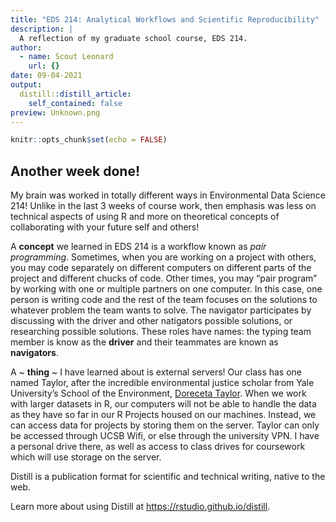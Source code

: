 ```yaml
---
title: "EDS 214: Analytical Workflows and Scientific Reproducibility"
description: |
  A reflection of my graduate school course, EDS 214. 
author:
  - name: Scout Leonard
    url: {}
date: 09-04-2021
output:
  distill::distill_article:
    self_contained: false
preview: Unknown.png
---
```



```r
knitr::opts_chunk$set(echo = FALSE)
```

## Another week done! 

My brain was worked in totally different ways in Environmental Data Science 214! Unlike in the last 3 weeks of course work, then emphasis was less on technical aspects of using R and more on theoretical concepts of collaborating with your future self and others! 

A **concept** we learned in EDS 214 is a workflow known as *pair programming*. Sometimes, when you are working on a project with others, you may code separately on different computers on different parts of the project and different chucks of code. Other times, you may "pair program" by working with one or multiple partners on one computer. In this case, one person is writing code and the rest of the team focuses on the solutions to whatever problem the team wants to solve. The navigator participates by discussing with the driver and other natigators possible solutions, or researching possible solutions. These roles have names: the typing team member is know as the **driver** and their teammates are known as **navigators**. 

A ~ **thing** ~ I have learned about is external servers! Our class has one named Taylor, after the incredible environmental justice scholar from Yale University's School of the Environment, [Doreceta Taylor](https://environment.yale.edu/profile/taylor). When we work with larger datasets in R, our computers will not be able to handle the data as they have so far in our R Projects housed on our machines. Instead, we can access data for projects by storing them on the server. Taylor can only be accessed through UCSB Wifi, or else through the university VPN. I have a personal drive there, as well as access to class drives for coursework which will use storage on the server. 


Distill is a publication format for scientific and technical writing, native to the web.

Learn more about using Distill at <https://rstudio.github.io/distill>.


